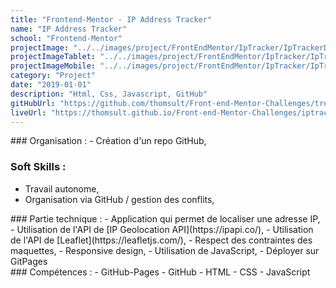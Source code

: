 ```yaml
---
title: "Frontend-Mentor - IP Address Tracker"
name: "IP Address Tracker"
school: "Frontend-Mentor"
projectImage: "../../images/project/FrontEndMentor/IpTracker/IpTrackerDesktop.png"
projectImageTablet: "../../images/project/FrontEndMentor/IpTracker/IpTrackerTablet.png"
projectImageMobile: "../../images/project/FrontEndMentor/IpTracker/IpTrackerMobile.png"
category: "Project"
date: "2019-01-01"
description: "Html, Css, Javascript, GitHub"
gitHubUrl: "https://github.com/thomsult/Front-end-Mentor-Challenges/tree/master/iptracker"
liveUrl: "https://thomsult.github.io/Front-end-Mentor-Challenges/iptracker/"
---
```

<div>
### Organisation : 
- Création d'un repo GitHub, 

### Soft Skills : 
- Travail autonome, 
- Organisation via GitHub / gestion des conflits, 
</div>
<div>
### Partie technique : 
- Application qui permet de localiser une adresse IP,
- Utilisation de l'API de [IP Geolocation API](https://ipapi.co/),
- Utilisation de l'API de [Leaflet](https://leafletjs.com/),
- Respect des contraintes des maquettes,
- Responsive design,
- Utilisation de JavaScript,
- Déployer sur GitPages 
</div>
<div>
### Compétences : 
- GitHub-Pages 
- GitHub
- HTML 
- CSS
- JavaScript
</div>